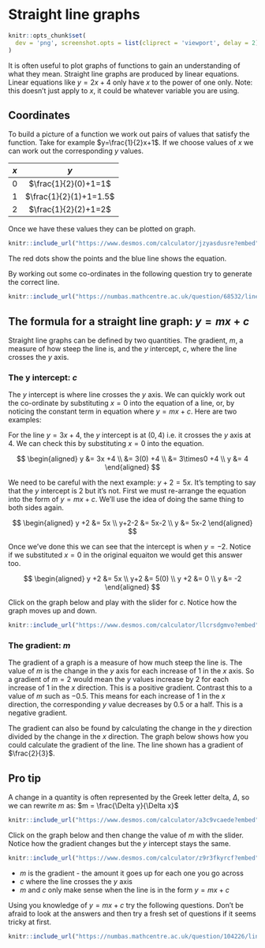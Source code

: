 # Straight line graphs

```r
knitr::opts_chunk$set(
  dev = 'png', screenshot.opts = list(cliprect = 'viewport', delay = 2)
)
```

It is often useful to plot graphs of functions to gain an understanding of what they mean. Straight line graphs are produced by linear equations. Linear equations like $y=2x+4$ only have $x$ to the power of one only. Note: this doesn't just apply to $x$, it could be whatever variable you are using.

## Coordinates

To build a picture of a function we work out pairs of values that satisfy the function. Take for example $y=\frac{1}{2}x+1$. If we choose values of $x$ we can work out the corresponding $y$ values.

| $x$ | $y$ |
|:---:|:---:|
| $0$ | $\frac{1}{2}(0)+1=1$ |
| $1$ | $\frac{1}{2}(1)+1=1.5$ |
| $2$ | $\frac{1}{2}(2)+1=2$ |

Once we have these values they can be plotted on graph.
```r
knitr::include_url("https://www.desmos.com/calculator/jzyasdusre?embed")
```
The red dots show the points and the blue line shows the equation.

By working out some co-ordinates in the following question try to generate the correct line. 

```r
knitr::include_url("https://numbas.mathcentre.ac.uk/question/68532/linear-graphs-plotting-1-integer-values/embed/?token=c4963f30-f814-4d6f-91bc-b631f0ed1ec3", height="800px")
```

## The formula for a straight line graph: $y=mx+c$

Straight line graphs can be defined by two quantities. The gradient, $m$, a measure of how steep the line is, and the $y$ intercept, $c$, where the line crosses the $y$ axis.

### The y intercept: $c$

The $y$ intercept is where line crosses the $y$ axis. We can quickly work out the co-ordinate by substituting $x=0$ into the equation of a line, or, by noticing the constant term in equation where $y=mx+c$. Here are two examples:

For the line $y = 3x +4$, the $y$ intercept is at $(0,4)$ i.e. it crosses the $y$ axis at $4$. We can check this by substituting $x=0$ into the equation.

$$
\begin{aligned}
y &= 3x +4 \\
  &= 3(0) +4 \\
  &= 3\times0 +4 \\
y &= 4
\end{aligned}
$$

We need to be careful with the next example: $y + 2 = 5x$. It's tempting to say that the $y$ intercept is $2$ but it's not. First we must re-arrange the equation into the form of $y=mx+c$. We'll use the idea of doing the same thing to both sides again.

$$
\begin{aligned}
y +2 &= 5x \\
 y+2-2 &= 5x-2 \\
 y &= 5x-2
\end{aligned}
$$

Once we've done this we can see that the intercept is when $y=-2$. Notice if we substituted $x=0$ in the original equaiton we would get this answer too.

$$
\begin{aligned}
y +2 &= 5x \\
 y+2 &= 5(0) \\
 y +2 &= 0 \\
 y &= -2
\end{aligned}
$$

Click on the graph below and play with the slider for $c$. Notice how the graph moves up and down.

```r
knitr::include_url("https://www.desmos.com/calculator/llcrsdgmvo?embed", height="500px")
```

### The gradient: $m$

The gradient of a graph is a measure of how much steep the line is. The value of $m$ is the change in the $y$ axis for each increase of $1$ in the $x$ axis. So a gradient of $m=2$ would mean the $y$ values increase by $2$ for each increase of $1$ in the $x$ direction. This is a positive gradient. Contrast this to a value of $m$ such as $-0.5$. This means for each increase of $1$ in the $x$ direction, the corresponding $y$ value decreases by $0.5$ or a half. This is a negative gradient.

The gradient can also be found by calculating the change in the $y$ direction divided by the change in the $x$ direction. The graph below shows how you could calculate the gradient of the line. The line shown has a gradient of $\frac{2}{3}$.

:::{.callout-tip}
## Pro tip

A change in a quantity is often represented by the Greek letter delta, $\Delta$, so we can rewrite $m$ as: $m = \frac{\Delta y}{\Delta x}$
:::

```r
knitr::include_url("https://www.desmos.com/calculator/a3c9vcaede?embed", height="500px")
```

Click on the graph below and then change the value of $m$ with the slider. Notice how the gradient changes but the $y$ intercept stays the same.

```r
knitr::include_url("https://www.desmos.com/calculator/z9r3fkyrcf?embed", height="500px")
```

:::{.callout-note}
* $m$ is the gradient - the amount it goes up for each one you go across
* $c$ where the line crosses the $y$ axis
* $m$ and $c$ only make sense when the line is in the form $y=mx+c$
:::

Using you knowledge of $y=mx+c$ try the following questions. Don't be afraid to look at the answers and then try a fresh set of questions if it seems tricky at first.

```r
knitr::include_url("https://numbas.mathcentre.ac.uk/question/104226/linear-graphs-reading-gradient-and-intercept-from-an-equation/embed/?token=2d71329a-7508-4dfa-9115-96abe822746a", height="800px")
```
